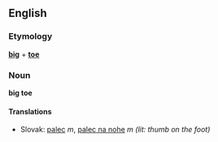 == English ==
=== Etymology ===
'''[[big]]''' + '''[[toe]]'''
=== Noun ===
'''big toe'''
==== Translations ====
*Slovak: [[palec]] ''m'', [[palec na nohe]] ''m (lit: thumb on the foot)''